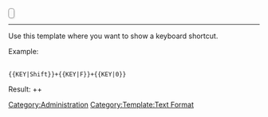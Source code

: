 <span style="background: #f9f9f9; -moz-box-shadow: 0.1em 0.1em 0.2em rgba(0,0,0,0.1); -webkit-box-shadow: 0.1em 0.1em 0.2em rgba(0,0,0,0.1); box-shadow: 0.1em 0.1em 0.2em rgba(0,0,0,0.1); border: 1px solid #888888; border-radius: 0.3em; padding: 0px 5px 1px 5px; color:#202122;">{{{1}}}</span><noinclude>
----

Use this template where you want to show a keyboard shortcut.

Example:
 <nowiki>
{{KEY|Shift}}+{{KEY|F}}+{{KEY|0}}</nowiki>

Result:
{{KEY|Shift}}+{{KEY|F}}+{{KEY|0}}

{{VeryImportantMessage|This template is not translatable}}

[[Category:Administration]]
[[Category:Template:Text Format]]
</noinclude>